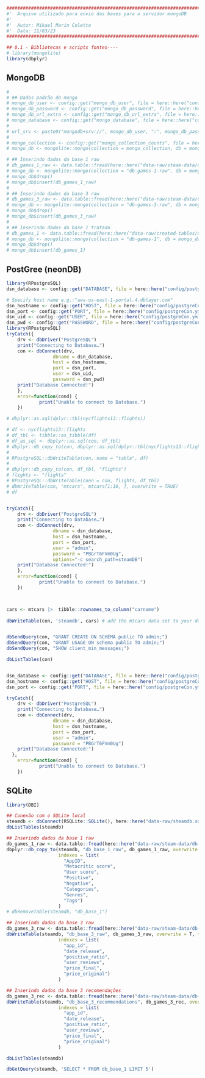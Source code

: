 ```r
########################################################################################## #
#'  Arquivo utilizado para envio das bases para o servidor mongoDB
#' 
#'  Autor: Mikael Marin Coletto
#'  Data: 11/03/23
########################################################################################## #

## 0.1 - Bibliotecas e scripts fontes----
# library(mongolite)
library(dbplyr)
```

## MongoDB

```r
# 
# ## Dados padrão do mongo
# mongo_db_user <- config::get("mongo_db_user", file = here::here("config/config.yml"))
# mongo_db_password <- config::get("mongo_db_password", file = here::here("config/config.yml"))
# mongo_db_url_extra <- config::get("mongo_db_url_extra", file = here::here("config/config.yml"))
# mongo_database <- config::get("mongo_database", file = here::here("config/config.yml"))
# 
# url_srv <- paste0("mongodb+srv://", mongo_db_user, ":", mongo_db_password, mongo_db_url_extra)
# 
# mongo_collection <- config::get("mongo_collection_counts", file = here::here("config/config.yml"))
# mongo_db <- mongolite::mongo(collection = mongo_collection, db = mongo_database, url = url_srv, verbose = TRUE)

```

```r

# ## Inserindo dados da base 1 raw
# db_games_1_raw <- data.table::fread(here::here("data-raw/steam-data/db-1/games.csv"))
# mongo_db <- mongolite::mongo(collection = "db-games-1-raw", db = mongo_database, url = url_srv, verbose = TRUE)
# mongo_db$drop()
# mongo_db$insert(db_games_1_raw)
# 
# ## Inserindo dados da base 3 raw
# db_games_3_raw <- data.table::fread(here::here("data-raw/steam-data/db-3/games.csv"))
# mongo_db <- mongolite::mongo(collection = "db-games-3-raw", db = mongo_database, url = url_srv, verbose = TRUE)
# mongo_db$drop()
# mongo_db$insert(db_games_3_raw)
# 
# ## Inserindo dados da base 1 tratada
# db_games_1 <- data.table::fread(here::here("data-raw/created-tables/db-games-1.csv"))
# mongo_db <- mongolite::mongo(collection = "db-games-1", db = mongo_database, url = url_srv, verbose = TRUE)
# mongo_db$drop()
# mongo_db$insert(db_games_1)
```

## PostGree (neonDB)

```r
library(RPostgreSQL)
dsn_database <- config::get("DATABASE", file = here::here("config/postgreCon.yml"))   # Specify the name of your Database

# Specify host name e.g.:"aws-us-east-1-portal.4.dblayer.com"
dsn_hostname <- config::get("HOST", file = here::here("config/postgreCon.yml"))
dsn_port <- config::get("PORT", file = here::here("config/postgreCon.yml"))     # Specify your port number. e.g. 98939
dsn_uid <- config::get("USER", file = here::here("config/postgreCon.yml"))      # Specify your username. e.g. "admin"
dsn_pwd <- config::get("PASSWORD", file = here::here("config/postgreCon.yml"))  # Specify your password. e.g. "xxx"
library(RPostgreSQL)
tryCatch({
    drv <- dbDriver("PostgreSQL")
    print("Connecting to Database…")
    con <- dbConnect(drv, 
                 dbname = dsn_database,
                 host = dsn_hostname, 
                 port = dsn_port,
                 user = dsn_uid, 
                 password = dsn_pwd)
    print("Database Connected!")
    },
    error=function(cond) {
            print("Unable to connect to Database.")
    })

# dbplyr::as.sql(dplyr::tbl(nycflights13::flights))

# df <- nycflights13::flights
# df_tbl <- tibble::as_tibble(df)
# df_as_sql <- dbplyr::as.sql(con, df_tbl)
# dbplyr::db_copy_to(con, dbplyr::as.sql(dplyr::tbl(nycflights13::flights)), "flights")
# 
# RPostgreSQL::dbWriteTable(con, name = "table", df)
# 
# dbplyr::db_copy_to(con, df_tbl, "flights")
# flights <- "flights"
# RPostgreSQL::dbWriteTable(conn = con, flights, df_tbl)
# dbWriteTable(con, "mtcars", mtcars[1:10, ], overwrite = TRUE)
# df


tryCatch({
    drv <- dbDriver("PostgreSQL")
    print("Connecting to Database…")
    con <- dbConnect(drv, 
                 dbname = dsn_database,
                 host = dsn_hostname, 
                 port = dsn_port,
                 user = "admin", 
                 password = "PBGrT6FVm0Ug",
                 options="-c search_path=steamDB")
    print("Database Connected!")
    },
    error=function(cond) {
            print("Unable to connect to Database.")
    })



cars <- mtcars |>  tibble::rownames_to_column("carname") 
  
dbWriteTable(con, 'steamdb', cars) # add the mtcars data set to your database as a table called "cars"


dbSendQuery(con, "GRANT CREATE ON SCHEMA public TO admin;")
dbSendQuery(con, "GRANT USAGE ON schema public TO admin;")
dbSendQuery(con, "SHOW client_min_messages;")

dbListTables(con) 


dsn_database <- config::get("DATABASE", file = here::here("config/postgreCon.yml"))
dsn_hostname <- config::get("HOST", file = here::here("config/postgreCon.yml"))
dsn_port <- config::get("PORT", file = here::here("config/postgreCon.yml"))

tryCatch({
    drv <- dbDriver("PostgreSQL")
    print("Connecting to Database…")
    con <- dbConnect(drv, 
                 dbname = dsn_database,
                 host = dsn_hostname, 
                 port = dsn_port,
                 user = "admin", 
                 password = "PBGrT6FVm0Ug")
    print("Database Connected!")
  },
    error=function(cond) {
            print("Unable to connect to Database.")
    })
```

## SQLite

```r
library(DBI)

## Conexão com o SQLite local
steamdb <- dbConnect(RSQLite::SQLite(), here::here("data-raw/steamdb.sqlite"))
dbListTables(steamdb)

## Inserindo dados da base 1 raw
db_games_1_raw <- data.table::fread(here::here("data-raw/steam-data/db-1/games.csv"))
dbplyr::db_copy_to(steamdb, "db_base_1_raw", db_games_1_raw, overwrite = T, temporary = F,
                   indexes = list(
                     "AppID",
                     "Metacritic score",
                     "User score",
                     "Positive",
                     "Negative",
                     "Categories",
                     "Genres",
                     "Tags")
                   )
# dbRemoveTable(steamdb, "db_base_1")

## Inserindo dados da base 3 raw
db_games_3_raw <- data.table::fread(here::here("data-raw/steam-data/db-3/games.csv"))
dbWriteTable(steamdb, "db_base_3_raw", db_games_3_raw, overwrite = T, temporary = F,
                   indexes = list(
                     "app_id",
                     "date_release",
                     "positive_ratio",
                     "user_reviews",
                     "price_final",
                     "price_original")
                   )

## Inserindo dados da base 3 recomendações
db_games_3_rec <- data.table::fread(here::here("data-raw/steam-data/db-3/recommendations.csv"))
dbWriteTable(steamdb, "db_base_3_recommendations", db_games_3_rec, overwrite = T, temporary = F,
                   indexes = list(
                     "app_id",
                     "date_release",
                     "positive_ratio",
                     "user_reviews",
                     "price_final",
                     "price_original")
                   )

dbListTables(steamdb)

dbGetQuery(steamdb, 'SELECT * FROM db_base_1 LIMIT 5')



```

